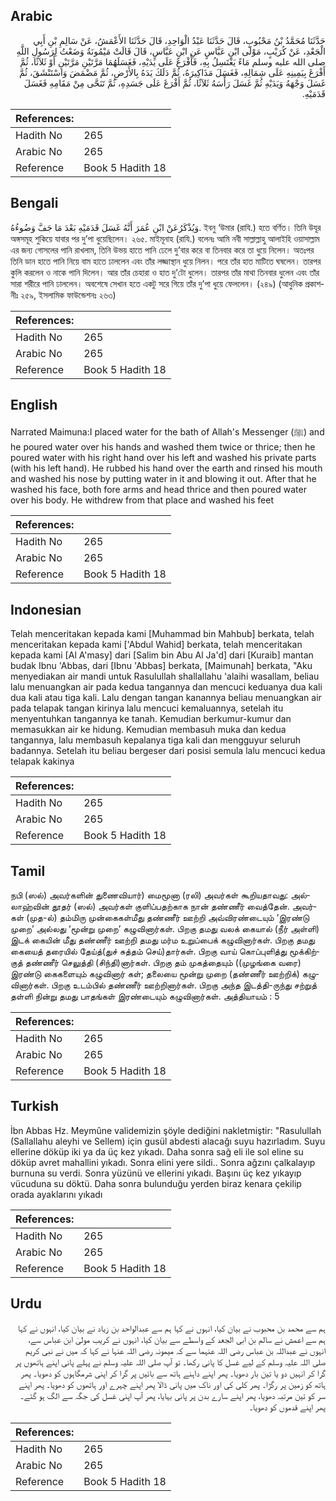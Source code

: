 ## Arabic


<div dir="rtl" lang="ar" style={{fontSize:'larger',backgroundColor:'#f8f9fa',padding:20}}>
حَدَّثَنَا مُحَمَّدُ بْنُ مَحْبُوبٍ، قَالَ حَدَّثَنَا عَبْدُ الْوَاحِدِ، قَالَ حَدَّثَنَا الأَعْمَشُ، عَنْ سَالِمِ بْنِ أَبِي الْجَعْدِ، عَنْ كُرَيْبٍ، مَوْلَى ابْنِ عَبَّاسٍ عَنِ ابْنِ عَبَّاسٍ، قَالَ قَالَتْ مَيْمُونَةُ وَضَعْتُ لِرَسُولِ اللَّهِ صلى الله عليه وسلم مَاءً يَغْتَسِلُ بِهِ، فَأَفْرَغَ عَلَى يَدَيْهِ، فَغَسَلَهُمَا مَرَّتَيْنِ مَرَّتَيْنِ أَوْ ثَلاَثًا، ثُمَّ أَفْرَغَ بِيَمِينِهِ عَلَى شِمَالِهِ، فَغَسَلَ مَذَاكِيرَهُ، ثُمَّ دَلَكَ يَدَهُ بِالأَرْضِ، ثُمَّ مَضْمَضَ وَاسْتَنْشَقَ، ثُمَّ غَسَلَ وَجْهَهُ وَيَدَيْهِ ثُمَّ غَسَلَ رَأْسَهُ ثَلاَثًا، ثُمَّ أَفْرَغَ عَلَى جَسَدِهِ، ثُمَّ تَنَحَّى مِنْ مَقَامِهِ فَغَسَلَ قَدَمَيْهِ‏.‏
</div>
<div style={{backgroundColor:'#f8f9fa',padding:20, marginBottom: 10}}><table> <thead> <tr> <th>References:</th> <th></th> </tr> </thead> <tbody><tr><td>Hadith No</td><td>265</td></tr><tr><td>Arabic No</td><td>265</td></tr><tr><td>Reference</td><td>Book 5 Hadith 18</td></tr></tbody></table></div>

## Bengali


<div dir="ltr" lang="bn" style={{fontSize:'larger',backgroundColor:'#f8f9fa',padding:20}}>
وَيُذْكَرُعَنْ ابْنِ عُمَرَ أَنَّهُ غَسَلَ قَدَمَيْهِ بَعْدَ مَا جَفَّ وَضُوءُهُ. ইবনু ‘উমার (রাযি.) হতে বর্ণিত। তিনি উযূর অঙ্গসমূহ শুকিয়ে যাবার পর দু’পা ধুয়েছিলেন। ২৬৫. মাইমূনাহ (রাযি.) বলেনঃ আমি নবী সাল্লাল্লাহু আলাইহি ওয়াসাল্লাম এর জন্য গোসলের পানি রাখলাম, তিনি উভয় হাতে পানি ঢেলে দু’বার করে বা তিনবার করে তা ধুয়ে নিলেন। অতঃপর তিনি ডান হাতে পানি নিয়ে বাম হাতে ঢাললেন এবং তাঁর লজ্জাস্থান ধুয়ে নিলন। পরে তাঁর হাত মাটিতে ঘষলেন। তারপর কুলি করলেন ও নাকে পানি দিলেন। আর তাঁর চেহারা ও হাত দু’টো ধুলেন। তারপর তাঁর মাথা তিনবার ধুলেন এবং তাঁর সারা শরীরে পানি ঢাললেন। অবশেষে সেখান হতে একটু সরে গিয়ে তাঁর দু’পা ধুয়ে ফেললেন। (২৪৯) (আধুনিক প্রকাশনীঃ ২৫৯, ইসলামিক ফাউন্ডেশনঃ ২৬৩)
</div>
<div style={{backgroundColor:'#f8f9fa',padding:20, marginBottom: 10}}><table> <thead> <tr> <th>References:</th> <th></th> </tr> </thead> <tbody><tr><td>Hadith No</td><td>265</td></tr><tr><td>Arabic No</td><td>265</td></tr><tr><td>Reference</td><td>Book 5 Hadith 18</td></tr></tbody></table></div>

## English


<div dir="ltr" lang="en" style={{fontSize:'larger',backgroundColor:'#f8f9fa',padding:20}}>
Narrated Maimuna:I placed water for the bath of Allah's Messenger (ﷺ) and he poured water over his hands and washed them twice or thrice; then he poured water with his right hand over his left and washed his private parts (with his left hand). He rubbed his hand over the earth and rinsed his mouth and washed his nose by putting water in it and blowing it out. After that he washed his face, both fore arms and head thrice and then poured water over his body. He withdrew from that place and washed his feet
</div>
<div style={{backgroundColor:'#f8f9fa',padding:20, marginBottom: 10}}><table> <thead> <tr> <th>References:</th> <th></th> </tr> </thead> <tbody><tr><td>Hadith No</td><td>265</td></tr><tr><td>Arabic No</td><td>265</td></tr><tr><td>Reference</td><td>Book 5 Hadith 18</td></tr></tbody></table></div>

## Indonesian


<div dir="ltr" lang="id" style={{fontSize:'larger',backgroundColor:'#f8f9fa',padding:20}}>
Telah menceritakan kepada kami [Muhammad bin Mahbub] berkata, telah menceritakan kepada kami ['Abdul Wahid] berkata, telah menceritakan kepada kami [Al A'masy] dari [Salim bin Abu Al Ja'd] dari [Kuraib] mantan budak Ibnu 'Abbas, dari [Ibnu 'Abbas] berkata, [Maimunah] berkata, "Aku menyediakan air mandi untuk Rasulullah shallallahu 'alaihi wasallam, beliau lalu menuangkan air pada kedua tangannya dan mencuci keduanya dua kali dua kali atau tiga kali. Lalu dengan tangan kanannya beliau menuangkan air pada telapak tangan kirinya lalu mencuci kemaluannya, setelah itu menyentuhkan tangannya ke tanah. Kemudian berkumur-kumur dan memasukkan air ke hidung. Kemudian membasuh muka dan kedua tangannya, lalu membasuh kepalanya tiga kali dan mengguyur seluruh badannya. Setelah itu beliau bergeser dari posisi semula lalu mencuci kedua telapak kakinya
</div>
<div style={{backgroundColor:'#f8f9fa',padding:20, marginBottom: 10}}><table> <thead> <tr> <th>References:</th> <th></th> </tr> </thead> <tbody><tr><td>Hadith No</td><td>265</td></tr><tr><td>Arabic No</td><td>265</td></tr><tr><td>Reference</td><td>Book 5 Hadith 18</td></tr></tbody></table></div>

## Tamil


<div dir="ltr" lang="ta" style={{fontSize:'larger',backgroundColor:'#f8f9fa',padding:20}}>
நபி (ஸல்) அவர்களின் துணைவியார்) மைமூனா (ரலி) அவர்கள் கூறியதாவது: அல்லாஹ்வின் தூதர் (ஸல்) அவர்கள் குளிப்பதற்காக நான் தண்ணீர் வைத்தேன். அவர்கள் (முத-ல்) தம்மிரு முன்கைகள்மீது தண்ணீர் ஊற்றி அவ்விரண்டையும் ‘இரண்டு முறை’ அல்லது ‘மூன்று முறை’ கழுவினார்கள். பிறகு தமது வலக் கையால் (நீர் அள்ளி) இடக் கையின் மீது தண்ணீர் ஊற்றி தமது மர்ம உறுப்பைக் கழுவினார்கள். பிறகு தமது கையைத் தரையில் தேய்த்(துச் சுத்தம் செய்)தார்கள். பிறகு வாய் கொப்புளித்து மூக்கிற்குத் தண்ணீர் செலுத்தி (சிந்தி)னார்கள். பிறகு தம் முகத்தையும் ((முழங்கை வரை) இரண்டு கைகளையும் கழுவினார் கள்; தலையை மூன்று முறை (தண்ணீர் ஊற்றிக்) கழுவினார்கள். பிறகு உடம்பில் தண்ணீர் ஊற்றினார்கள். பிறகு அந்த இடத்தி-ருந்து சற்றுத் தள்ளி நின்று தமது பாதங்கள் இரண்டையும் கழுவினார்கள். அத்தியாயம் : 5
</div>
<div style={{backgroundColor:'#f8f9fa',padding:20, marginBottom: 10}}><table> <thead> <tr> <th>References:</th> <th></th> </tr> </thead> <tbody><tr><td>Hadith No</td><td>265</td></tr><tr><td>Arabic No</td><td>265</td></tr><tr><td>Reference</td><td>Book 5 Hadith 18</td></tr></tbody></table></div>

## Turkish


<div dir="ltr" lang="tr" style={{fontSize:'larger',backgroundColor:'#f8f9fa',padding:20}}>
İbn Abbas Hz. Meymûne validemizin şöyle dediğini nakletmiştir: "Rasulullah (Sallallahu aleyhi ve Sellem) için gusül abdesti alacağı suyu hazırladım. Suyu ellerine döküp iki ya da üç kez yıkadı. Daha sonra sağ eli ile sol eline su döküp avret mahallini yıkadı. Sonra elini yere sildi.. Sonra ağzını çalkalayıp burnuna su verdi. Sonra yüzünü ve ellerini yıkadı. Başını üç kez yıkayıp vücuduna su döktü. Daha sonra bulunduğu yerden biraz kenara çekilip orada ayaklarını yıkadı
</div>
<div style={{backgroundColor:'#f8f9fa',padding:20, marginBottom: 10}}><table> <thead> <tr> <th>References:</th> <th></th> </tr> </thead> <tbody><tr><td>Hadith No</td><td>265</td></tr><tr><td>Arabic No</td><td>265</td></tr><tr><td>Reference</td><td>Book 5 Hadith 18</td></tr></tbody></table></div>

## Urdu


<div dir="rtl" lang="ur" style={{fontSize:'larger',backgroundColor:'#f8f9fa',padding:20}}>
ہم سے محمد بن محبوب نے بیان کیا، انہوں نے کہا ہم سے عبدالواحد بن زیاد نے بیان کیا، انہوں نے کہا ہم سے اعمش نے سالم بن ابی الجعد کے واسطے سے بیان کیا، انہوں نے کریب مولیٰ ابن عباس سے، انہوں نے عبداللہ بن عباس رضی اللہ عنہما سے کہ میمونہ رضی اللہ عنہا نے کہا کہ میں نے نبی کریم صلی اللہ علیہ وسلم کے لیے غسل کا پانی رکھا۔ تو آپ صلی اللہ علیہ وسلم نے پہلے پانی اپنے ہاتھوں پر گرا کر انہیں دو یا تین بار دھویا۔ پھر اپنے داہنے ہاتھ سے بائیں پر گرا کر اپنی شرمگاہوں کو دھویا۔ پھر ہاتھ کو زمین پر رگڑا۔ پھر کلی کی اور ناک میں پانی ڈالا پھر اپنے چہرے اور ہاتھوں کو دھویا۔ پھر اپنے سر کو تین مرتبہ دھویا، پھر اپنے سارے بدن پر پانی بہایا، پھر آپ اپنی غسل کی جگہ سے الگ ہو گئے۔ پھر اپنے قدموں کو دھویا۔
</div>
<div style={{backgroundColor:'#f8f9fa',padding:20, marginBottom: 10}}><table> <thead> <tr> <th>References:</th> <th></th> </tr> </thead> <tbody><tr><td>Hadith No</td><td>265</td></tr><tr><td>Arabic No</td><td>265</td></tr><tr><td>Reference</td><td>Book 5 Hadith 18</td></tr></tbody></table></div>
